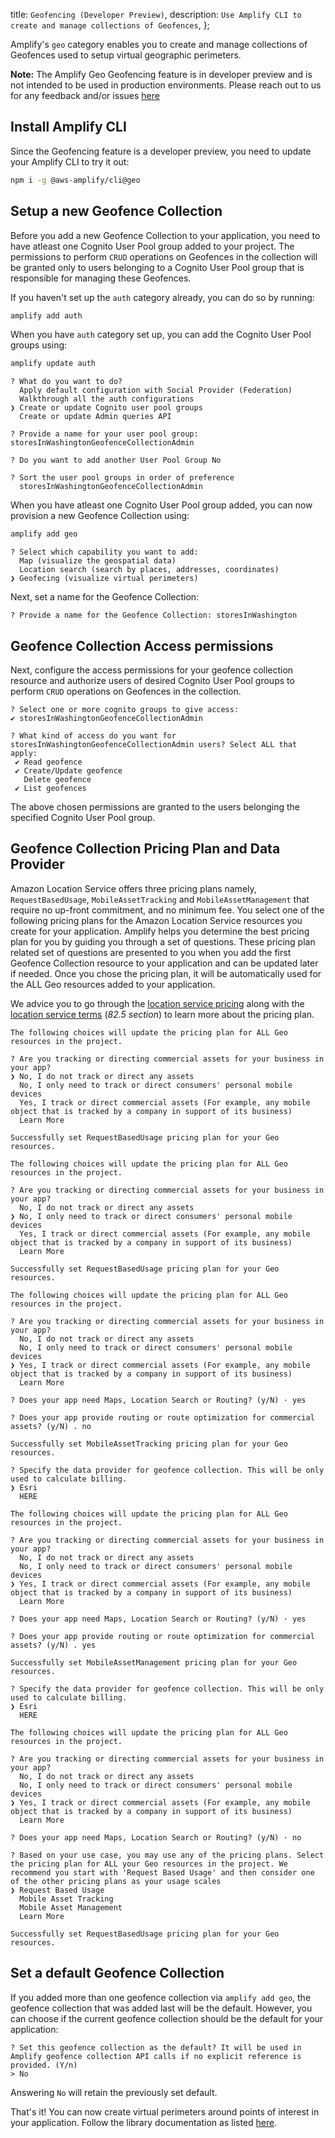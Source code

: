   title: `Geofencing (Developer Preview)`,
  description: `Use Amplify CLI to create and manage collections of Geofences`,
};

Amplify's `geo` category enables you to create and manage collections of Geofences used to setup virtual geographic perimeters.

<Callout>

**Note:** The Amplify Geo Geofencing feature is in developer preview and is not intended to be used in production environments. Please reach out to us for any feedback and/or issues [here](https://github.com/aws-amplify/amplify-cli/issues)

</Callout>

## Install Amplify CLI
Since the Geofencing feature is a developer preview, you need to update your Amplify CLI to try it out:

```bash
npm i -g @aws-amplify/cli@geo
```

## Setup a new Geofence Collection
Before you add a new Geofence Collection to your application, you need to have atleast one Cognito User Pool group added to your project.
The permissions to perform `CRUD` operations on Geofences in the collection will be granted only to users belonging to a Cognito User Pool group that is responsible for managing these Geofences.

If you haven't set up the `auth` category already, you can do so by running:
```bash
amplify add auth
```

When you have `auth` category set up, you can add the Cognito User Pool groups using:
```bash
amplify update auth
```
```console
? What do you want to do? 
  Apply default configuration with Social Provider (Federation) 
  Walkthrough all the auth configurations 
❯ Create or update Cognito user pool groups 
  Create or update Admin queries API 

? Provide a name for your user pool group: storesInWashingtonGeofenceCollectionAdmin

? Do you want to add another User Pool Group No

? Sort the user pool groups in order of preference
  storesInWashingtonGeofenceCollectionAdmin

```

When you have atleast one Cognito User Pool group added, you can now provision a new Geofence Collection using:
```bash
amplify add geo
```
```console
? Select which capability you want to add: 
  Map (visualize the geospatial data) 
  Location search (search by places, addresses, coordinates) 
❯ Geofecing (visualize virtual perimeters)
```

Next, set a name for the Geofence Collection: 

```console
? Provide a name for the Geofence Collection: storesInWashington
```

## Geofence Collection Access permissions

Next, configure the access permissions for your geofence collection resource and authorize users of desired Cognito User Pool groups to perform `CRUD` operations on Geofences in the collection.

```console
? Select one or more cognito groups to give access:
✔ storesInWashingtonGeofenceCollectionAdmin

? What kind of access do you want for storesInWashingtonGeofenceCollectionAdmin users? Select ALL that apply:
 ✔ Read geofence
 ✔ Create/Update geofence
   Delete geofence
 ✔ List geofences
```

The above chosen permissions are granted to the users belonging the specified Cognito User Pool group.

## Geofence Collection Pricing Plan and Data Provider

Amazon Location Service offers three pricing plans namely, `RequestBasedUsage`, `MobileAssetTracking` and `MobileAssetManagement` that require no up-front commitment, and no minimum fee.
You select one of the following pricing plans for the Amazon Location Service resources you create for your application.
Amplify helps you determine the best pricing plan for you by guiding you through a set of questions.
These pricing plan related set of questions are presented to you when you add the first Geofence Collection resource to your application and can be updated later if needed. 
Once you chose the pricing plan, it will be automatically used for the ALL Geo resources added to your application.

We advice you to go through the [location service pricing](https://aws.amazon.com/location/pricing/) along with the [location service terms](https://aws.amazon.com/service-terms/) (_82.5 section_) to learn more about the pricing plan.

```console
The following choices will update the pricing plan for ALL Geo resources in the project.

? Are you tracking or directing commercial assets for your business in your app?
❯ No, I do not track or direct any assets
  No, I only need to track or direct consumers' personal mobile devices
  Yes, I track or direct commercial assets (For example, any mobile object that is tracked by a company in support of its business)
  Learn More

Successfully set RequestBasedUsage pricing plan for your Geo resources.
```

```console
The following choices will update the pricing plan for ALL Geo resources in the project.

? Are you tracking or directing commercial assets for your business in your app?
  No, I do not track or direct any assets
❯ No, I only need to track or direct consumers' personal mobile devices
  Yes, I track or direct commercial assets (For example, any mobile object that is tracked by a company in support of its business)
  Learn More

Successfully set RequestBasedUsage pricing plan for your Geo resources.
```

```console
The following choices will update the pricing plan for ALL Geo resources in the project.

? Are you tracking or directing commercial assets for your business in your app?
  No, I do not track or direct any assets
  No, I only need to track or direct consumers' personal mobile devices
❯ Yes, I track or direct commercial assets (For example, any mobile object that is tracked by a company in support of its business)
  Learn More

? Does your app need Maps, Location Search or Routing? (y/N) · yes

? Does your app provide routing or route optimization for commercial assets? (y/N) . no

Successfully set MobileAssetTracking pricing plan for your Geo resources.

? Specify the data provider for geofence collection. This will be only used to calculate billing.
❯ Esri
  HERE
```

```console
The following choices will update the pricing plan for ALL Geo resources in the project.

? Are you tracking or directing commercial assets for your business in your app?
  No, I do not track or direct any assets
  No, I only need to track or direct consumers' personal mobile devices
❯ Yes, I track or direct commercial assets (For example, any mobile object that is tracked by a company in support of its business)
  Learn More

? Does your app need Maps, Location Search or Routing? (y/N) · yes

? Does your app provide routing or route optimization for commercial assets? (y/N) . yes

Successfully set MobileAssetManagement pricing plan for your Geo resources.

? Specify the data provider for geofence collection. This will be only used to calculate billing.
❯ Esri
  HERE
```

```console
The following choices will update the pricing plan for ALL Geo resources in the project.

? Are you tracking or directing commercial assets for your business in your app?
  No, I do not track or direct any assets
  No, I only need to track or direct consumers' personal mobile devices
❯ Yes, I track or direct commercial assets (For example, any mobile object that is tracked by a company in support of its business)
  Learn More

? Does your app need Maps, Location Search or Routing? (y/N) · no

? Based on your use case, you may use any of the pricing plans. Select the pricing plan for ALL your Geo resources in the project. We recommend you start with 'Request Based Usage' and then consider one of the other pricing plans as your usage scales
❯ Request Based Usage
  Mobile Asset Tracking
  Mobile Asset Management
  Learn More

Successfully set RequestBasedUsage pricing plan for your Geo resources.
```

## Set a default Geofence Collection
If you added more than one geofence collection via `amplify add geo`, the geofence collection that was added last will be the default. 
However, you can choose if the current geofence collection should be the default for your application:

```console
? Set this geofence collection as the default? It will be used in Amplify geofence collection API calls if no explicit reference is provided. (Y/n)
> No
```
Answering `No` will retain the previously set default.

That's it! You can now create virtual perimeters around points of interest in your application. Follow the library documentation as listed [here](/lib/geo/getting-started).
